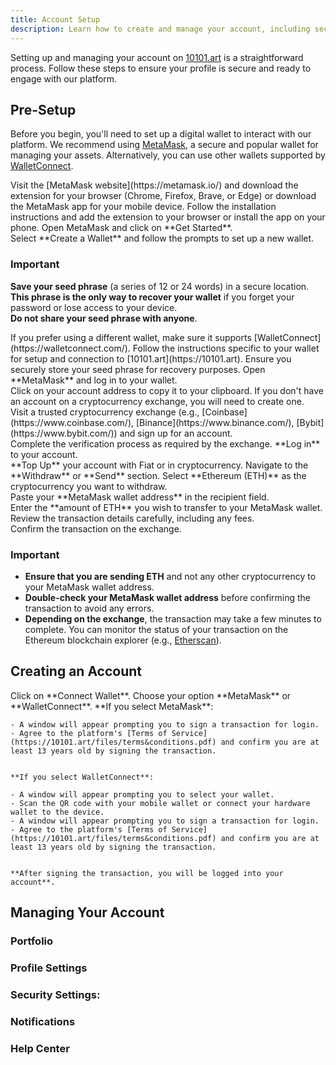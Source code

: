 ```yaml
---
title: Account Setup 
description: Learn how to create and manage your account, including security settings and personal preferences
---
```


Setting up and managing your account on [10101.art](https://10101.art) is a straightforward process. 
Follow these steps to ensure your profile is secure and ready to engage with our platform.

## Pre-Setup

Before you begin, you'll need to set up a digital wallet to interact with our platform. We recommend using [MetaMask](https://metamask.io/), a secure and popular wallet for managing your assets. Alternatively, you can use other wallets supported by [WalletConnect](https://walletconnect.com/).


<AccordionGroup>

  <Accordion title="Install MetaMask">

<Steps>
  <Step title="First Step">
    Visit the [MetaMask website](https://metamask.io/) and download the extension for your browser (Chrome, Firefox, Brave, or Edge) or download the MetaMask app for your mobile device.
  </Step>
  <Step title="Second Step">
    Follow the installation instructions and add the extension to your browser or install the app on your phone.
  </Step>
  <Step title="Third Step">
    Open MetaMask and click on **Get Started**. <br />
    Select **Create a Wallet** and follow the prompts to set up a new wallet.
  </Step>
</Steps>


### Important
**Save your seed phrase** (a series of 12 or 24 words) in a secure location. <br />
**This phrase is the only way to recover your wallet** if you forget your password or lose access to your device. <br />
**Do not share your seed phrase with anyone**.
  </Accordion>

  <Accordion title="Use WalletConnect">

<Steps>
  <Step title="First Step">
    If you prefer using a different wallet, make sure it supports [WalletConnect](https://walletconnect.com/).
  </Step>
  <Step title="Second Step">
    Follow the instructions specific to your wallet for setup and connection to [10101.art](https://10101.art).
  </Step>
  <Step title="Third Step">
    Ensure you securely store your seed phrase for recovery purposes.
  </Step>
</Steps>
  </Accordion>

 <Accordion title="Top Up Your Wallet">

<Steps>
  <Step title="First Step">
    Open **MetaMask** and log in to your wallet. <br />
    Click on your account address to copy it to your clipboard.
  </Step>
  <Step title="Second Step">
    If you don't have an account on a cryptocurrency exchange, you will need to create one. <br />
    Visit a trusted cryptocurrency exchange (e.g., [Coinbase](https://www.coinbase.com/), [Binance](https://www.binance.com/), [Bybit](https://www.bybit.com/)) and sign up for an account. <br />
    Complete the verification process as required by the exchange.
  </Step>
  <Step title="Third Step">
    **Log in** to your account. <br />
    **Top Up** your account with Fiat or in cryptocurrency.
    Navigate to the **Withdraw** or **Send** section.
  </Step>
  <Step title="Fourth Step">
    Select **Ethereum (ETH)** as the cryptocurrency you want to withdraw. <br />
    Paste your **MetaMask wallet address** in the recipient field. <br />
    Enter the **amount of ETH** you wish to transfer to your MetaMask wallet.
  </Step>
  <Step title="Sixth Step">
    Review the transaction details carefully, including any fees. <br />
    Confirm the transaction on the exchange.
  </Step>
</Steps>

### Important
- **Ensure that you are sending ETH** and not any other cryptocurrency to your MetaMask wallet address. <br />
- **Double-check your MetaMask wallet address** before confirming the transaction to avoid any errors. <br />
- **Depending on the exchange**, the transaction may take a few minutes to complete. You can monitor the status of your transaction on the Ethereum blockchain explorer (e.g., [Etherscan](https://etherscan.io/)).
</Accordion>
  </AccordionGroup>


## Creating an Account


<Steps>
  <Step title="First Step">
    Click on **Connect Wallet**.
  </Step>
  <Step title="Second Step">
    Choose your option **MetaMask** or **WalletConnect**.
  </Step>
  <Step title="Second Step">
    **If you select MetaMask**:

	- A window will appear prompting you to sign a transaction for login.
    - Agree to the platform's [Terms of Service](https://10101.art/files/terms&conditions.pdf) and confirm you are at least 13 years old by signing the transaction.


	**If you select WalletConnect**:

	- A window will appear prompting you to select your wallet.
    - Scan the QR code with your mobile wallet or connect your hardware wallet to the device.
	- A window will appear prompting you to sign a transaction for login.
    - Agree to the platform's [Terms of Service](https://10101.art/files/terms&conditions.pdf) and confirm you are at least 13 years old by signing the transaction.


   	**After signing the transaction, you will be logged into your account**.
   </Step>
</Steps>

## Managing Your Account

### Portfolio
### Profile Settings
### Security Settings:
### Notifications
### Help Center



